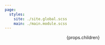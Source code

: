 ```yaml
---
page:
  styles:
    site: ./site.global.scss
    main: ./main.module.scss
---
```



<Head>
  <title>{useMetadata().head?.title}</title>
  <link rel="preconnect" href="https://fonts.googleapis.com" />
  <link
    rel="preconnect"
    href="https://fonts.gstatic.com"
    crossOrigin="anonymous"
  />
  <link
    href="https://fonts.googleapis.com/css2?family=Domine:wght@500&family=Open+Sans:wght@400"
    rel="stylesheet"
  />
</Head>
<Header className={main('header')} />
<div className={main('content')}>{props.children}</div>
<Footer className={main('footer')} />
